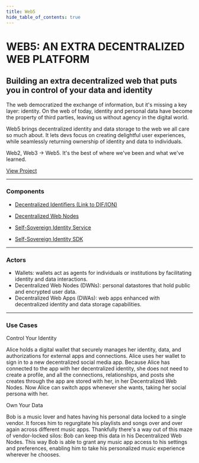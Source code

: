 ```yaml
---
title: Web5
hide_table_of_contents: true
---
```


<div class="prose prose-pink">

# WEB5: AN EXTRA DECENTRALIZED WEB PLATFORM

## Building an extra decentralized web that puts you in control of your data and identity

The web democratized the exchange of information, but it's missing a key layer: identity. On the web of today, identity and personal data have become the property of third parties, leaving us without agency in the digital world.

Web5 brings decentralized identity and data storage to the web we all care so much about. It lets devs focus on creating delightful user experiences, while seamlessly returning ownership of identity and data to individuals.

Web2, Web3 → Web5. It's the best of where we've been and what we've learned.

[View Project](/projects/web5)

---

### Components

- [Decentralized Identifiers (Link to DIF/ION)](https://identity.foundation/ion/)

- [Decentralized Web Nodes](./dwn-sdk-js/README)

- [Self-Sovereign Identity Service](./ssi-service/README)

- [Self-Sovereign Identity SDK](./ssi-sdk/README)

---

### Actors

- Wallets: wallets act as agents for individuals or institutions by facilitating identity and data interactions.
- Decentralized Web Nodes (DWNs): personal datastores that hold public and encrypted user data.
- Decentralized Web Apps (DWAs): web apps enhanced with decentralized identity and data storage capabilities.

---

### Use Cases

Control Your Identity

Alice holds a digital wallet that securely manages her identity, data, and authorizations for external apps and connections. Alice uses her wallet to sign in to a new decentralized social media app. Because Alice has connected to the app with her decentralized identity, she does not need to create a profile, and all the connections, relationships, and posts she creates through the app are stored with her, in her Decentralized Web Nodes. Now Alice can switch apps whenever she wants, taking her social persona with her.

Own Your Data

Bob is a music lover and hates having his personal data locked to a single vendor. It forces him to regurgitate his playlists and songs over and over again across different music apps. Thankfully there's a way out of this maze of vendor-locked silos: Bob can keep this data in his Decentralized Web Nodes. This way Bob is able to grant any music app access to his settings and preferences, enabling him to take his personalized music experience wherever he chooses.

<!--stackedit_data:
eyJoaXN0b3J5IjpbMTg2ODAwMTEwOCwxODc4NTE5MTUyLDczMD
k5ODExNl19
-->

</div>
